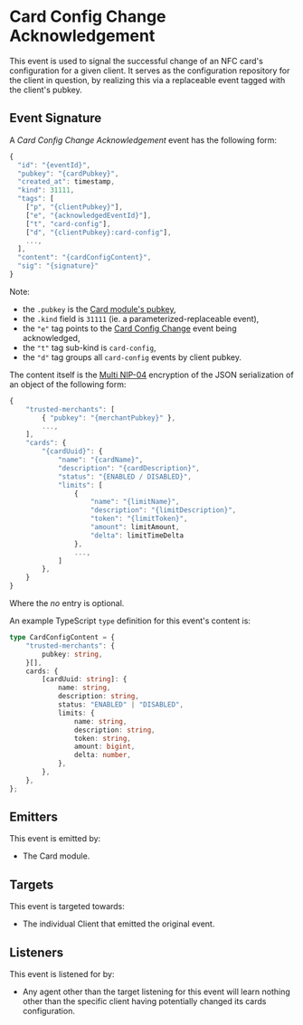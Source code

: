 # Card Config Change Acknowledgement

This event is used to signal the successful change of an NFC card's configuration for a given client.
It serves as the configuration repository for the client in question, by realizing this via a replaceable event tagged with the client's pubkey.

## Event Signature

A _Card Config Change Acknowledgement_ event has the following form:

```javascript
{
  "id": "{eventId}",
  "pubkey": "{cardPubkey}",
  "created_at": timestamp,
  "kind": 31111,
  "tags": [
    ["p", "{clientPubkey}"],
    ["e", "{acknowledgedEventId}"],
    ["t", "card-config"],
    ["d", "{clientPubkey}:card-config"],
    ...,
  ],
  "content": "{cardConfigContent}",
  "sig": "{signature}"
}
```

Note:

- the `.pubkey` is the [Card module's pubkey](../nostr#federation-public-keys),
- the `.kind` field is `31111` (ie. a parameterized-replaceable event),
- the `"e"` tag points to the [Card Config Change](../card-config-change) event being acknowledged,
- the `"t"` tag sub-kind is `card-config`,
- the `"d"` tag groups all `card-config` events by client pubkey.

The content itself is the [Multi NIP-04](../nostr#multi-nip-04) encryption of the JSON serialization of an object of the following form:

```javascript
{
    "trusted-merchants": [
        { "pubkey": "{merchantPubkey}" },
        ...,
    ],
    "cards": {
        "{cardUuid}": {
            "name": "{cardName}",
            "description": "{cardDescription}",
            "status": "{ENABLED / DISABLED}",
            "limits": [
                {
                    "name": "{limitName}",
                    "description": "{limitDescription}",
                    "token": "{limitToken}",
                    "amount": limitAmount,
                    "delta": limitTimeDelta
                },
                ...,
            ]
        },
    }
}
```

Where the _no_ entry is optional.

An example TypeScript `type` definition for this event's content is:

```typescript
type CardConfigContent = {
    "trusted-merchants": {
        pubkey: string,
    }[],
    cards: {
        [cardUuid: string]: {
            name: string,
            description: string,
            status: "ENABLED" | "DISABLED",
            limits: {
                name: string,
                description: string,
                token: string,
                amount: bigint,
                delta: number,
            },
        },
    },
};
```

## Emitters

This event is emitted by:

- The Card module.

## Targets

This event is targeted towards:

- The individual Client that emitted the original event.

## Listeners

This event is listened for by:

- Any agent other than the target listening for this event will learn nothing other than the specific client having potentially changed its cards configuration.
